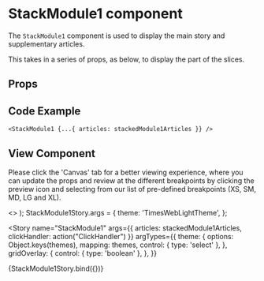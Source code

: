 
<Meta
  title="Newskit Slices/Stack Module 1"
  component={StackModule1}
/>

# StackModule1 component
The `StackModule1` component is used to display the main story and supplementary articles.

This takes in a series of props, as below, to display the part of the slices.

## Props
<Props of={StackModule1} />

## Code Example
`<StackModule1 {...{ articles: stackedModule1Articles }} />`

## View Component
Please click the 'Canvas' tab for a better viewing experience, where you can update the props and review at the different breakpoints by clicking the preview icon and selecting from our list of pre-defined breakpoints (XS, SM, MD, LG and XL).

  <TCThemeProvider theme={theme}>
    <>
      <GridOverlay show={gridOverlay} />
      <StackModule1 {...{ articles: stackedModule1Articles, clickHandler }} />
    </> 
  </TCThemeProvider>
);
StackModule1Story.args = {
  theme: 'TimesWebLightTheme',
};

<Story
  name="StackModule1"
  args={{ 
    articles: stackedModule1Articles, 
    clickHandler: action("ClickHandler")
  }}
  argTypes={{
    theme: {
      options: Object.keys(themes),
      mapping: themes,
      control: { type: 'select' },
    },
  gridOverlay: {
     control: { type: 'boolean' },
    },
  }}
>
  {StackModule1Story.bind({})}
</Story>